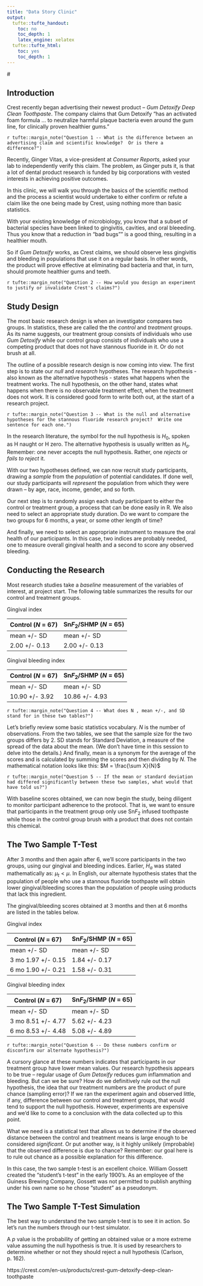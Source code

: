 ---
title: "Data Story Clinic"
output:
  tufte::tufte_handout:
    toc: no
    toc_depth: 1
    latex_engine: xelatex
  tufte::tufte_html:
    toc: yes
    toc_depth: 1
---

#\textcolor{blue}{Statistics and the Logic of Discovery}  

## Introduction
Crest recently began advertising their newest product -- *Gum Detoxify Deep Clean Toothpaste*.  The company claims that Gum Detoxify "has an activated foam formula ... to neutralize harmful plaque bacteria even around the gum line, for clinically proven healthier gums."

`r tufte::margin_note("Question 1 -- What is the difference between an advertising claim and scientific knowledge?  Or is there a difference?")`

Recently, Ginger Vitas, a vice-president at *Consumer Reports*, asked your lab to independently verify this claim.  The problem, as Ginger puts it, is that a lot of dental product research is funded by big corporations with vested interests in achieving positive outcomes.

In this clinic, we will walk you through the basics of the scientific method and the process a scientist would undertake to either confirm or refute a claim like the one being made by Crest, using nothing more than basic statistics.

With your existing knowledge of microbiology, you know that a subset of bacterial species have been linked to gingivitis, cavities, and oral bleeeding.  Thus you know that a reduction in "bad bugs"" is a good thing, resulting in a healthier mouth.  

So if *Gum Detoxify* works, as Crest claims, we should observe less gingivitis and bleeding in populations that use it on a regular basis.  In other words, the product will prove effective at eliminating bad bacteria and that, in turn, should promote healthier gums and teeth.

`r tufte::margin_note("Question 2 -- How would you design an experiment to justify or invalidate Crest's claims?")`

## Study Design
The most basic research design is when an investigator compares two groups.  In statistics, these are called the the *control* and *treatment* groups.  As its name suggests, our treatment group consists of individuals who use *Gum Detoxify* while our control group consists of individuals who use a competing product that does not have stannous fluoride in it.  Or do not brush at all.

The outline of a possible research design is now coming into view.  The first step is to state our *null* and *research* hypotheses.  The research hypothesis - also known as the alternative hypothesis - states what happens when the treatment works.  The null hypothesis, on the other hand, states what happens when there is no observable treatment effect, when the treatment does not work.  It is considered good form to write both out, at the start of a research project.

`r tufte::margin_note("Question 3 -- What is the null and alternative hypotheses for the stannous fluoride research project?  Write one sentence for each one.")`

In the research literature, the symbol for the null hypothesis is $H_{0}$, spoken as H naught or H zero.  The alternative hypothesis is usually written as $H_{a}$.  Remember: one never accepts the null hypothesis.  Rather, one *rejects* or *fails to reject* it.

With our two hypotheses defined, we can now recruit study participants, drawing a *sample* from the *population* of potential candidates.  If done well, our study participants will *represent* the population from which they were drawn -- by age, race, income, gender, and so forth.

Our next step is to randomly assign each study participant to either the control or treatment group, a process that can be done easily in R.  We also need to select an appropriate study duration.  Do we want to compare the two groups for 6 months, a year, or some other length of time?  

And finally, we need to select an appropriate instrument to measure the oral health of our participants.  In this case, two indices are probably needed, one to measure overall gingival health and a second to score any observed bleeding. 

## Conducting the Research
Most research studies take a *baseline* measurement of the variables of interest, at project start.  The following table summarizes the results for our control and treatment groups.

Gingival index

Control (*N* = 67) | Sn$F_{2}$/SHMP (*N* = 65)
-------------------| --------------------------
mean +/- SD        | mean +/- SD
2.00 +/- 0.13      | 2.00 +/- 0.13

Gingival bleeding index

Control (*N* = 67) | Sn$F_{2}$/SHMP (*N* = 65)
-------------------| --------------------------
mean +/- SD        | mean +/- SD
10.90 +/- 3.92     | 10.86 +/- 4.93

`r tufte::margin_note("Question 4 -- What does N , mean +/-, and SD stand for in these two tables?")`

Let's briefly review some basic statistics vocabulary.  *N* is the number of observations.  From the two tables, we see that the sample size for the two groups differs by 2.  SD stands for Standard Deviation, a measure of the spread of the data about the mean.  (We don't have time in this session to delve into the details.)  And finally, mean is a synonym for the average of the scores and is calculated by summing the scores and then dividing by *N*.  The mathematical notation looks like this: $M = \frac{\sum X}{N}$

`r tufte::margin_note("Question 5 -- If the mean or standard deviation had differed significantly between these two samples, what would that have told us?")`

With baseline scores obtained, we can now begin the study, being diligent to monitor participant adherence to the protocol.  That is, we want to ensure that participants in the treatment group only use Sn$F_{2}$ infused toothpaste while those in the control group brush with a product that does not contain this chemical.  

## The Two Sample T-Test
After 3 months and then again after 6, we'll score participants in the two groups, using our gingival and bleeding indices.  Earlier, $H_{a}$ was stated mathematically as: $\mu_t < \mu$.  In English, our alternate hypothesis states that the population of people who use a stannous fluoride toothpaste will obtain lower gingival/bleeding scores than the population of people using products that lack this ingredient.

The gingival/bleeding scores obtained at 3 months and then at 6 months are listed in the tables below.

Gingival index

Control (*N* = 67)  | Sn$F_{2}$/SHMP (*N* = 65)
------------------- | --------------------------
mean +/- SD         | mean +/- SD
3 mo 1.97 +/- 0.15  | 1.84 +/- 0.17
6 mo 1.90 +/- 0.21  | 1.58 +/- 0.31

Gingival bleeding index

Control (*N* = 67)  | Sn$F_{2}$/SHMP (*N* = 65)
------------------- | --------------------------
mean +/- SD         | mean +/- SD
3 mo 8.51 +/- 4.77  | 5.62 +/- 4.23
6 mo 8.53 +/- 4.48  | 5.08 +/- 4.89

`r tufte::margin_note("Question 6 -- Do these numbers confirm or disconfirm our alternate hypothesis?")`

A cursory glance at these numbers indicates that participants in our treatment group have lower mean values.  Our research hypothesis appears to be true -- regular usage of *Gum Detoxify* reduces gum inflammation and bleeding.  But can we be sure?  How do we definitively rule out the null hypothesis, the idea that our treatment numbers are the product of pure chance (sampling error)?  If we ran the experiment again and observed little, if any, difference between our control and treatment groups, that would tend to support the null hypothesis.  However, experiments are expensive and we'd like to come to a conclusion with the data collected up to this point.

What we need is a statistical test that allows us to determine if the observed distance between the control and treatment means is large enough to be considered *significant*.  Or put another way, is it highly unlikely (improbable) that the observed difference is due to chance?  Remember: our goal here is to rule out chance as a possible explanation for this difference.

In this case, the two sample t-test is an excellent choice.  William Gossett created the "student's t-test" in the early 1900's.  As an employee of the Guiness Brewing Company, Gossett was not permitted to publish anything under his own name so he chose "student" as a pseudonym.

## The Two Sample T-Test Simulation
The best way to understand the two sample t-test is to see it in action.  So let's run the numbers through our t-test simulator.

A *p* value is the probability of getting an obtained value or a more extreme value assuming the null hypothesis is true.  It is used by researchers to determine whether or not they should reject a null hypothesis (Carlson, p. 162).



https://crest.com/en-us/products/crest-gum-detoxify-deep-clean-toothpaste

